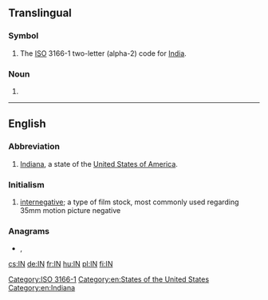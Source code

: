 {{also|Appendix:Variations of "in"}}
==Translingual==

===Symbol===
{{head|mul|symbol}}
# The [[ISO]] 3166-1 two-letter (alpha-2) code for [[India]].

===Noun===
{{en-noun|-}}

# {{abbreviation of|integrase|lang=en}}

[[Category:ISO 3166-1]]

----

==English==

===Abbreviation===
{{rfc-header|Abbreviation}}
{{head|en|abbreviation}}

# [[Indiana]], a state of the [[United States of America]].

===Initialism===
{{rfc-header|Initialism}}
{{head|en|initialism}}

# [[internegative]]; a type of film stock, most commonly used regarding 35mm motion picture negative

===Anagrams===
* {{l|en|ni}}, {{l|en|NI}}

[[Category:en:States of the United States]]
[[Category:en:Indiana]]

[[cs:IN]]
[[de:IN]]
[[fr:IN]]
[[hu:IN]]
[[pl:IN]]
[[fi:IN]]